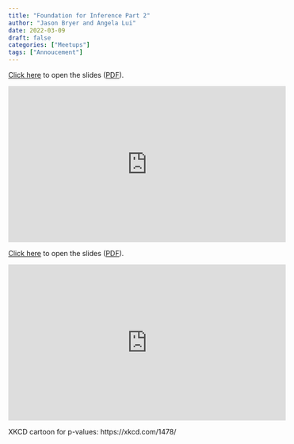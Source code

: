 ```yaml
---
title: "Foundation for Inference Part 2"
author: "Jason Bryer and Angela Lui"
date: 2022-03-09
draft: false
categories: ["Meetups"]
tags: ["Annoucement"]
---
```



[Click here](/slides/05-Foundation_for_Inference2.html#1) to open the slides ([PDF](/slides/05-Foundation_for_Inference2.pdf)).

<iframe width="560" height="315" src="https://www.youtube.com/embed/cocpISf9QSc" title="YouTube video player" frameborder="0" allow="accelerometer; autoplay; clipboard-write; encrypted-media; gyroscope; picture-in-picture" allowfullscreen></iframe>

<!--more-->

[Click here](/slides/05-Foundation_for_Inference2.html#1) to open the slides ([PDF](/slides/05-Foundation_for_Inference2.pdf)).

<iframe width="560" height="315" src="https://www.youtube.com/embed/cocpISf9QSc" title="YouTube video player" frameborder="0" allow="accelerometer; autoplay; clipboard-write; encrypted-media; gyroscope; picture-in-picture" allowfullscreen></iframe>

XKCD cartoon for p-values: https://xkcd.com/1478/

